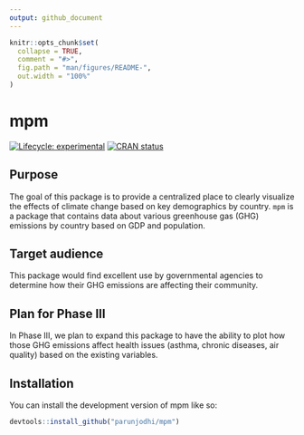 ```yaml
---
output: github_document
---
```


<!-- README.md is generated from README.Rmd. Please edit that file -->

```r
knitr::opts_chunk$set(
  collapse = TRUE,
  comment = "#>",
  fig.path = "man/figures/README-",
  out.width = "100%"
)
```

# mpm

<!-- badges: start -->
[![Lifecycle: experimental](https://img.shields.io/badge/lifecycle-experimental-orange.svg)](https://lifecycle.r-lib.org/articles/stages.html#experimental)
[![CRAN status](https://www.r-pkg.org/badges/version/mpm)](https://CRAN.R-project.org/package=mpm)
<!-- badges: end -->

## Purpose 

The goal of this package is to provide a centralized place to clearly visualize the effects of climate change based on key demographics by country. `mpm` is a package that contains data about various greenhouse gas (GHG) emissions by country based on GDP and population.

## Target audience

This package would find excellent use by governmental agencies to determine how their GHG emissions are affecting their community. 


## Plan for Phase III

In Phase III, we plan to expand this package to have the ability to plot how those GHG emissions affect health issues (asthma, chronic diseases, air quality) based on the existing variables.

## Installation

You can install the development version of mpm like so:

``` r
devtools::install_github("parunjodhi/mpm")
```
